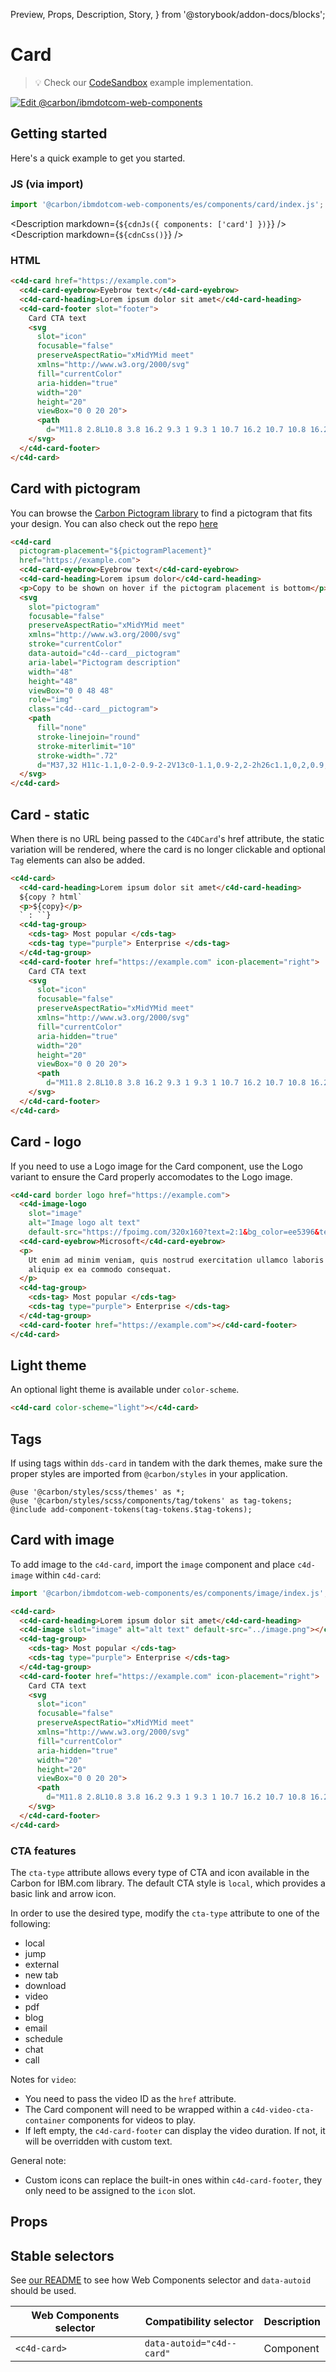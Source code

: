   Preview,
  Props,
  Description,
  Story,
} from '@storybook/addon-docs/blocks';

# Card

> 💡 Check our
> [CodeSandbox](https://githubbox.com/carbon-design-system/carbon-for-ibm-dotcom/tree/main/packages/web-components/examples/codesandbox/components/card)
> example implementation.

[![Edit @carbon/ibmdotcom-web-components](https://codesandbox.io/static/img/play-codesandbox.svg)](https://githubbox.com/carbon-design-system/carbon-for-ibm-dotcom/tree/main/packages/web-components/examples/codesandbox/components/card)

## Getting started

Here's a quick example to get you started.

### JS (via import)

```javascript
import '@carbon/ibmdotcom-web-components/es/components/card/index.js';
```

<Description markdown={`${cdnJs({ components: ['card'] })}`} />
<Description markdown={`${cdnCss()}`} />

### HTML

```html
<c4d-card href="https://example.com">
  <c4d-card-eyebrow>Eyebrow text</c4d-card-eyebrow>
  <c4d-card-heading>Lorem ipsum dolor sit amet</c4d-card-heading>
  <c4d-card-footer slot="footer">
    Card CTA text
    <svg
      slot="icon"
      focusable="false"
      preserveAspectRatio="xMidYMid meet"
      xmlns="http://www.w3.org/2000/svg"
      fill="currentColor"
      aria-hidden="true"
      width="20"
      height="20"
      viewBox="0 0 20 20">
      <path
        d="M11.8 2.8L10.8 3.8 16.2 9.3 1 9.3 1 10.7 16.2 10.7 10.8 16.2 11.8 17.2 19 10z"></path>
    </svg>
  </c4d-card-footer>
</c4d-card>
```

## Card with pictogram

You can browse the
[Carbon Pictogram library](https://www.carbondesignsystem.com/guidelines/pictograms/library/)
to find a pictogram that fits your design. You can also check out the repo
[here](https://github.com/carbon-design-system/carbon/tree/main/packages/pictograms)

```html
<c4d-card
  pictogram-placement="${pictogramPlacement}"
  href="https://example.com">
  <c4d-card-eyebrow>Eyebrow text</c4d-card-eyebrow>
  <c4d-card-heading>Lorem ipsum dolor</c4d-card-heading>
  <p>Copy to be shown on hover if the pictogram placement is bottom</p>
  <svg
    slot="pictogram"
    focusable="false"
    preserveAspectRatio="xMidYMid meet"
    xmlns="http://www.w3.org/2000/svg"
    stroke="currentColor"
    data-autoid="c4d--card__pictogram"
    aria-label="Pictogram description"
    width="48"
    height="48"
    viewBox="0 0 48 48"
    role="img"
    class="c4d--card__pictogram">
    <path
      fill="none"
      stroke-linejoin="round"
      stroke-miterlimit="10"
      stroke-width=".72"
      d="M37,32 H11c-1.1,0-2-0.9-2-2V13c0-1.1,0.9-2,2-2h26c1.1,0,2,0.9,2,2v17C39,31.1,38.1,32,37,32z M17,37h14 M24,32v5 M9,27h30"></path>
  </svg>
</c4d-card>
```

## Card - static

When there is no URL being passed to the `C4DCard`'s href attribute, the static
variation will be rendered, where the card is no longer clickable and optional
`Tag` elements can also be added.

```html
<c4d-card>
  <c4d-card-heading>Lorem ipsum dolor sit amet</c4d-card-heading>
  ${copy ? html`
  <p>${copy}</p>
  ` : ``}
  <c4d-tag-group>
    <cds-tag> Most popular </cds-tag>
    <cds-tag type="purple"> Enterprise </cds-tag>
  </c4d-tag-group>
  <c4d-card-footer href="https://example.com" icon-placement="right">
    Card CTA text
    <svg
      slot="icon"
      focusable="false"
      preserveAspectRatio="xMidYMid meet"
      xmlns="http://www.w3.org/2000/svg"
      fill="currentColor"
      aria-hidden="true"
      width="20"
      height="20"
      viewBox="0 0 20 20">
      <path
        d="M11.8 2.8L10.8 3.8 16.2 9.3 1 9.3 1 10.7 16.2 10.7 10.8 16.2 11.8 17.2 19 10z"></path>
    </svg>
  </c4d-card-footer>
</c4d-card>
```

## Card - logo

If you need to use a Logo image for the Card component, use the Logo variant to
ensure the Card properly accomodates to the Logo image.

```html
<c4d-card border logo href="https://example.com">
  <c4d-image-logo
    slot="image"
    alt="Image logo alt text"
    default-src="https://fpoimg.com/320x160?text=2:1&bg_color=ee5396&text_color=161616"></c4d-image-logo>
  <c4d-card-eyebrow>Microsoft</c4d-card-eyebrow>
  <p>
    Ut enim ad minim veniam, quis nostrud exercitation ullamco laboris nisi ut
    aliquip ex ea commodo consequat.
  </p>
  <c4d-tag-group>
    <cds-tag> Most popular </cds-tag>
    <cds-tag type="purple"> Enterprise </cds-tag>
  </c4d-tag-group>
  <c4d-card-footer href="https://example.com"></c4d-card-footer>
</c4d-card>
```

## Light theme

An optional light theme is available under `color-scheme`.

```html
<c4d-card color-scheme="light"></c4d-card>
```

## Tags

If using tags within `dds-card` in tandem with the dark themes, make sure the
proper styles are imported from `@carbon/styles` in your application.

```
@use '@carbon/styles/scss/themes' as *;
@use '@carbon/styles/scss/components/tag/tokens' as tag-tokens;
@include add-component-tokens(tag-tokens.$tag-tokens);
```

## Card with image

To add image to the `c4d-card`, import the `image` component and place
`c4d-image` within `c4d-card`:

```javascript
import '@carbon/ibmdotcom-web-components/es/components/image/index.js';
```

```html
<c4d-card>
  <c4d-card-heading>Lorem ipsum dolor sit amet</c4d-card-heading>
  <c4d-image slot="image" alt="alt text" default-src="../image.png"></c4d-image>
  <c4d-tag-group>
    <cds-tag> Most popular </cds-tag>
    <cds-tag type="purple"> Enterprise </cds-tag>
  </c4d-tag-group>
  <c4d-card-footer href="https://example.com" icon-placement="right">
    Card CTA text
    <svg
      slot="icon"
      focusable="false"
      preserveAspectRatio="xMidYMid meet"
      xmlns="http://www.w3.org/2000/svg"
      fill="currentColor"
      aria-hidden="true"
      width="20"
      height="20"
      viewBox="0 0 20 20">
      <path
        d="M11.8 2.8L10.8 3.8 16.2 9.3 1 9.3 1 10.7 16.2 10.7 10.8 16.2 11.8 17.2 19 10z"></path>
    </svg>
  </c4d-card-footer>
</c4d-card>
```

### CTA features

The `cta-type` attribute allows every type of CTA and icon available in the
Carbon for IBM.com library. The default CTA style is `local`, which provides a
basic link and arrow icon.

In order to use the desired type, modify the `cta-type` attribute to one of the
following:

- local
- jump
- external
- new tab
- download
- video
- pdf
- blog
- email
- schedule
- chat
- call

Notes for `video`:

- You need to pass the video ID as the `href` attribute.
- The Card component will need to be wrapped within a `c4d-video-cta-container`
  components for videos to play.
- If left empty, the `c4d-card-footer` can display the video duration. If not,
  it will be overridden with custom text.

General note:

- Custom icons can replace the built-in ones within `c4d-card-footer`, they only
  need to be assigned to the `icon` slot.

## Props

<Props of="c4d-card" />

## Stable selectors

See
[our README](https://github.com/carbon-design-system/carbon-for-ibm-dotcom/tree/main/packages/web-components#stable-selectors-for-analytics-and-integratione2e-testing-in-web-components)
to see how Web Components selector and `data-autoid` should be used.

| Web Components selector | Compatibility selector    | Description |
| ----------------------- | ------------------------- | ----------- |
| `<c4d-card>`            | `data-autoid="c4d--card"` | Component   |

<Description markdown={contributing} />
